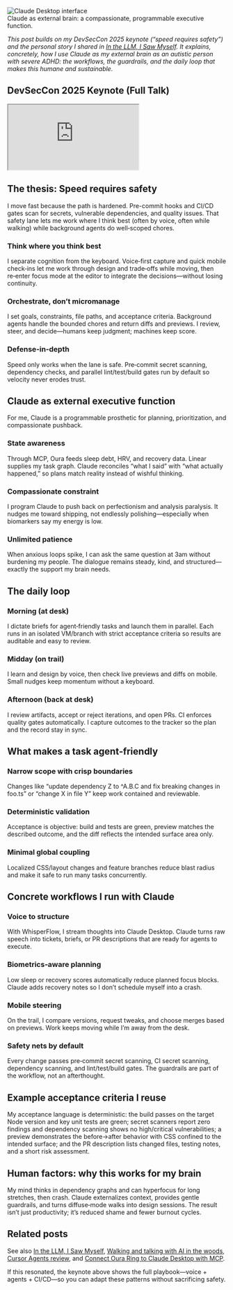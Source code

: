 

<Image src={rawMetadata.image} alt="Claude Desktop interface" width={1200} height={630} />
<figcaption>Claude as external brain: a compassionate, programmable executive function.</figcaption>

*This post builds on my DevSecCon 2025 keynote (“speed requires safety”) and the personal story I shared in [In the LLM, I Saw Myself](/blog/in-the-llm-i-saw-myself). It explains, concretely, how I use Claude as my external brain as an autistic person with severe ADHD: the workflows, the guardrails, and the daily loop that makes this humane and sustainable.*

## DevSecCon 2025 Keynote (Full Talk)

<iframe 
  className="youtube-video"
  src="https://www.youtube.com/embed/kwIzRkzO_Z4" 
  title="DevSecCon 2025 Keynote — Speed Requires Safety" 
  allow="fullscreen; accelerometer; autoplay; clipboard-write; encrypted-media; gyroscope; picture-in-picture; web-share">
</iframe>

## The thesis: Speed requires safety

I move fast because the path is hardened. Pre-commit hooks and CI/CD gates scan for secrets, vulnerable dependencies, and quality issues. That safety lane lets me work where I think best (often by voice, often while walking) while background agents do well‑scoped chores.

### Think where you think best
I separate cognition from the keyboard. Voice‑first capture and quick mobile check‑ins let me work through design and trade‑offs while moving, then re‑enter focus mode at the editor to integrate the decisions—without losing continuity.

### Orchestrate, don’t micromanage
I set goals, constraints, file paths, and acceptance criteria. Background agents handle the bounded chores and return diffs and previews. I review, steer, and decide—humans keep judgment; machines keep score.

### Defense‑in‑depth
Speed only works when the lane is safe. Pre‑commit secret scanning, dependency checks, and parallel lint/test/build gates run by default so velocity never erodes trust.

## Claude as external executive function

For me, Claude is a programmable prosthetic for planning, prioritization, and compassionate pushback.

### State awareness
Through MCP, Oura feeds sleep debt, HRV, and recovery data. Linear supplies my task graph. Claude reconciles “what I said” with “what actually happened,” so plans match reality instead of wishful thinking.

### Compassionate constraint
I program Claude to push back on perfectionism and analysis paralysis. It nudges me toward shipping, not endlessly polishing—especially when biomarkers say my energy is low.

### Unlimited patience
When anxious loops spike, I can ask the same question at 3am without burdening my people. The dialogue remains steady, kind, and structured—exactly the support my brain needs.

## The daily loop

### Morning (at desk)
I dictate briefs for agent‑friendly tasks and launch them in parallel. Each runs in an isolated VM/branch with strict acceptance criteria so results are auditable and easy to review.

### Midday (on trail)
I learn and design by voice, then check live previews and diffs on mobile. Small nudges keep momentum without a keyboard.

### Afternoon (back at desk)
I review artifacts, accept or reject iterations, and open PRs. CI enforces quality gates automatically. I capture outcomes to the tracker so the plan and the record stay in sync.

## What makes a task agent‑friendly

### Narrow scope with crisp boundaries
Changes like “update dependency Z to ^A.B.C and fix breaking changes in foo.ts” or “change X in file Y” keep work contained and reviewable.

### Deterministic validation
Acceptance is objective: build and tests are green, preview matches the described outcome, and the diff reflects the intended surface area only.

### Minimal global coupling
Localized CSS/layout changes and feature branches reduce blast radius and make it safe to run many tasks concurrently.

## Concrete workflows I run with Claude

### Voice to structure
With WhisperFlow, I stream thoughts into Claude Desktop. Claude turns raw speech into tickets, briefs, or PR descriptions that are ready for agents to execute.

### Biometrics‑aware planning
Low sleep or recovery scores automatically reduce planned focus blocks. Claude adds recovery notes so I don’t schedule myself into a crash.

### Mobile steering
On the trail, I compare versions, request tweaks, and choose merges based on previews. Work keeps moving while I’m away from the desk.

### Safety nets by default
Every change passes pre‑commit secret scanning, CI secret scanning, dependency scanning, and lint/test/build gates. The guardrails are part of the workflow, not an afterthought.

## Example acceptance criteria I reuse

My acceptance language is deterministic: the build passes on the target Node version and key unit tests are green; secret scanners report zero findings and dependency scanning shows no high/critical vulnerabilities; a preview demonstrates the before→after behavior with CSS confined to the intended surface; and the PR description lists changed files, testing notes, and a short risk assessment.

## Human factors: why this works for my brain

My mind thinks in dependency graphs and can hyperfocus for long stretches, then crash. Claude externalizes context, provides gentle guardrails, and turns diffuse‑mode walks into design sessions. The result isn’t just productivity; it’s reduced shame and fewer burnout cycles.

## Related posts

See also [In the LLM, I Saw Myself](/blog/in-the-llm-i-saw-myself), [Walking and talking with AI in the woods](/blog/walking-and-talking-with-ai), [Cursor Agents review](/blog/cursor-agents-review), and [Connect Oura Ring to Claude Desktop with MCP](/blog/connect-oura-ring-to-claude-desktop-with-mcp).

If this resonated, the keynote above shows the full playbook—voice + agents + CI/CD—so you can adapt these patterns without sacrificing safety.
